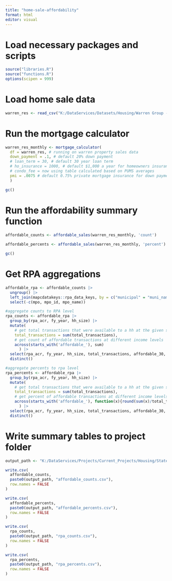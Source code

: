 ```yaml
---
title: "home-sale-affordability"
format: html
editor: visual
---
```


# Load necessary packages and scripts

```r
source("libraries.R")
source("functions.R")
options(scipen = 999)
```

# Load home sale data

```r
warren_res <- read_csv("K:/DataServices/Datasets/Housing/Warren Group - Home Sales/Data/Tabular/Modified/20241220_warren_group_2000_2023_residential_final.csv")
```

# Run the mortgage calculator

```r
warren_res_monthly <- mortgage_calculator(
  df = warren_res, # running on warren property sales data
  down_payment = .1, # default 20% down payment
  # loan_term = 30, # default 30 year loan term
  # ho_insurance = 1000, # default $1,000 a year for homeowners insurance
  # condo_fee = now using table calculated based on PUMS averages
  pmi = .0075 # default 0.75% private mortgage insurance for down payments below 20%
  )

gc()
```

# Run the affordability summary function

```r
affordable_counts <- affordable_sales(warren_res_monthly, 'count')
  
affordable_percents <- affordable_sales(warren_res_monthly, 'percent')

gc()
```

# Get RPA aggregations

```r
affordable_rpa <- affordable_counts |> 
  ungroup() |> 
  left_join(mapcdatakeys::rpa_data_keys, by = c("municipal" = "muni_name")) |> 
  select(-c(mpo, mpo_id, mpo_name))

#aggregate counts to RPA level
rpa_counts <- affordable_rpa |> 
  group_by(rpa_acr, fy_year, hh_size) |> 
  mutate(
    # get total transactions that were available to a hh at the given size
    total_transactions = sum(total_transactions),
    # get count of affordable transactions at different income levels
    across(starts_with('affordable_'), sum)
      ) |> 
  select(rpa_acr, fy_year, hh_size, total_transactions, affordable_30, affordable_50, affordable_80, affordable_100, affordable_120) |> 
  distinct()

#aggregate percents to rpa level
rpa_percents <- affordable_rpa |> 
  group_by(rpa_acr, fy_year, hh_size) |> 
  mutate(
    # get total transactions that were available to a hh at the given size
    total_transactions = sum(total_transactions),
    # get percent of affordable transactions at different income levels
    across(starts_with('affordable_'), function(x){round(sum(x)/total_transactions, digits = 3)})
      ) |> 
  select(rpa_acr, fy_year, hh_size, total_transactions, affordable_30, affordable_50, affordable_80, affordable_100, affordable_120) |> 
  distinct()
```

# Write summary tables to project folder

```r
output_path <- "K:/DataServices/Projects/Current_Projects/Housing/StatewideHousingPlan/04_Analysis/Data/Working/sales affordable to middle income buyers/"

write.csv(
  affordable_counts,
  paste0(output_path, "affordable_counts.csv"),
  row.names = FALSE
)

write.csv(
  affordable_percents,
  paste0(output_path, "affordable_percents.csv"),
  row.names = FALSE
)

write.csv(
  rpa_counts,
  paste0(output_path, "rpa_counts.csv"),
  row.names = FALSE
)

write.csv(
  rpa_percents,
  paste0(output_path, "rpa_percents.csv"),
  row.names = FALSE
)
```
